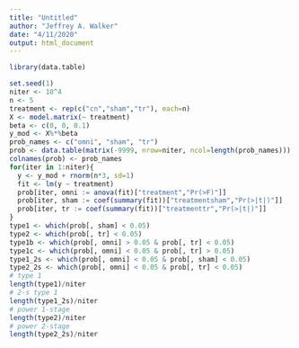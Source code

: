 ```yaml
---
title: "Untitled"
author: "Jeffrey A. Walker"
date: "4/11/2020"
output: html_document
---
```


```r
library(data.table)
```

```r
set.seed(1)
niter <- 10^4
n <- 5
treatment <- rep(c("cn","sham","tr"), each=n)
X <- model.matrix(~ treatment)
beta <- c(0, 0, 0.1)
y_mod <- X%*%beta
prob_names <- c("omni", "sham", "tr")
prob <- data.table(matrix(-9999, nrow=niter, ncol=length(prob_names)))
colnames(prob) <- prob_names
for(iter in 1:niter){
  y <- y_mod + rnorm(n*3, sd=1)
  fit <- lm(y ~ treatment)
  prob[iter, omni := anova(fit)["treatment","Pr(>F)"]]
  prob[iter, sham := coef(summary(fit))["treatmentsham","Pr(>|t|)"]]
  prob[iter, tr := coef(summary(fit))["treatmenttr","Pr(>|t|)"]]
}
type1 <- which(prob[, sham] < 0.05)
type2 <- which(prob[, tr] < 0.05)
type1b <- which(prob[, omni] > 0.05 & prob[, tr] < 0.05)
type1c <- which(prob[, omni] < 0.05 & prob[, tr] > 0.05)
type1_2s <- which(prob[, omni] < 0.05 & prob[, sham] < 0.05)
type2_2s <- which(prob[, omni] < 0.05 & prob[, tr] < 0.05)
# type 1
length(type1)/niter
# 2-s type 1
length(type1_2s)/niter
# power 1-stage
length(type2)/niter
# power 2-stage
length(type2_2s)/niter


```

